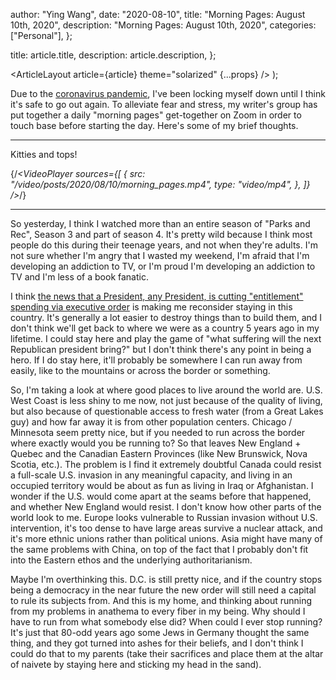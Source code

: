 
  author: "Ying Wang",
  date: "2020-08-10",
  title: "Morning Pages: August 10th, 2020",
  description: "Morning Pages: August 10th, 2020",
  categories: ["Personal"],
};

  title: article.title,
  description: article.description,
};

  <ArticleLayout article={article} theme="solarized" {...props} />
);

Due to the [coronavirus
pandemic](https://en.wikipedia.org/wiki/2019-20_coronavirus_pandemic), I've been
locking myself down until I think it's safe to go out again. To alleviate fear
and stress, my writer's group has put together a daily "morning pages"
get-together on Zoom in order to touch base before starting the day. Here's some
of my brief thoughts.

---

Kitties and tops!

{/*<VideoPlayer
  sources={[
    {
      src: "/video/posts/2020/08/10/morning_pages.mp4",
      type: "video/mp4",
    },
  ]}
/>*/}

---

So yesterday, I think I watched more than an entire season of "Parks and Rec",
Season 3 and part of season 4. It's pretty wild because I think most people do
this during their teenage years, and not when they're adults. I'm not sure
whether I'm angry that I wasted my weekend, I'm afraid that I'm developing an
addiction to TV, or I'm proud I'm developing an addiction to TV and I'm less of
a book fanatic.

I think [the news that a President, any President, is cutting "entitlement"
spending via executive
order](https://boston.cbslocal.com/2020/08/08/coronavirus-donald-trump-executive-order-ayanna-pressley-elizabeth-warren/)
is making me reconsider staying in this country. It's generally a lot easier to
destroy things than to build them, and I don't think we'll get back to where we
were as a country 5 years ago in my lifetime. I could stay here and play the
game of "what suffering will the next Republican president bring?" but I don't
think there's any point in being a hero. If I do stay here, it'll probably be
somewhere I can run away from easily, like to the mountains or across the border
or something.

So, I'm taking a look at where good places to live around the world are. U.S.
West Coast is less shiny to me now, not just because of the quality of living,
but also because of questionable access to fresh water (from a Great Lakes guy)
and how far away it is from other population centers. Chicago / Minnesota seem
pretty nice, but if you needed to run across the border where exactly would you
be running to? So that leaves New England + Quebec and the Canadian Eastern
Provinces (like New Brunswick, Nova Scotia, etc.). The problem is I find it
extremely doubtful Canada could resist a full-scale U.S. invasion in any
meaningful capacity, and living in an occupied territory would be about as fun
as living in Iraq or Afghanistan. I wonder if the U.S. would come apart at the
seams before that happened, and whether New England would resist. I don't know
how other parts of the world look to me. Europe looks vulnerable to Russian
invasion without U.S. intervention, it's too dense to have large areas survive a
nuclear attack, and it's more ethnic unions rather than political unions. Asia
might have many of the same problems with China, on top of the fact that I
probably don't fit into the Eastern ethos and the underlying authoritarianism.

Maybe I'm overthinking this. D.C. is still pretty nice, and if the country stops
being a democracy in the near future the new order will still need a capital to
rule its subjects from. And this is my home, and thinking about running from my
problems in anathema to every fiber in my being. Why should I have to run from
what somebody else did? When could I ever stop running? It's just that 80-odd
years ago some Jews in Germany thought the same thing, and they got turned into
ashes for their beliefs, and I don't think I could do that to my parents (take
their sacrifices and place them at the altar of naivete by staying here and
sticking my head in the sand).
